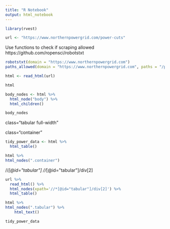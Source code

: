 ```yaml
---
title: "R Notebook"
output: html_notebook
---
```


```r
library(rvest)
```

```r
url <- "https://www.northernpowergrid.com/power-cuts"
```

Use functions to check if scraping allowed https://github.com/ropensci/robotstxt

```r
robotstxt(domain = "https://www.northernpowergrid.com")
paths_allowed(domain = "https://www.northernpowergrid.com", paths = "/power-cuts")
```



```r
html <- read_html(url)
```

```r
html
```

```r
body_nodes <- html %>% 
  html_node("body") %>% 
  html_children()

body_nodes
```

class="tabular full-width"

class="container"

```r
tidy_power_data <- html %>%
  html_table() 
```

```r
html %>%
html_nodes(".container") 
```

//*[@id="tabular"]
//*[@id="tabular"]/div[2]

```r
url %>%
  read_html() %>%
  html_nodes(xpath='//*[@id="tabular"]/div[2]') %>%
  html_table()
```

```r
html %>%
html_nodes(".tabular") %>%
    html_text()
```

```r
tidy_power_data
```